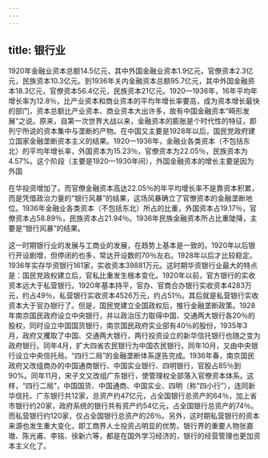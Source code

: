 ```yaml
---
---
---
```

title: 银行业
---



1920年金融业资本总额14.5亿元，其中外国金融业资本1.9亿元，官僚资本2.3亿元，民族资本10.3亿元。到1936年关内金融资本总额95.7亿元，其中外国金融资本18.3亿元，官僚资本56.4亿元，民族资本21亿元。1920—1936年，16年平均年增长率为12.8％，比产业资本和商业资本的平均年增长率要高，成为资本增长最快的部门，资本总额比产业资本、商业资本大出许多，故有中国金融资本“畸形发展”之说。原来，自第一次世界大战以来，金融资本的膨胀是个时代性的特征，即列宁所说的资本集中与垄断的产物。在中国又主要是1928年以后，国民党政府建立国家金融垄断资本主义的结果。1920—1936年，金融业各类资本（不包括东北）的平均年增长率，外国资本为15.23％，官僚资本为22.05％，民族资本为4.57%。这个阶段（主要是1920—1930年间），外国金融资本的增长主要是因为外国

在华投资增加了。而官僚金融资本高达22.05％的年平均增长率不是靠资本积累，而是凭借政治力量的“银行风暴”的结果，这场风暴确立了官僚资本的金融垄断地位。1936年金融业各类资本（不包括东北）所占的比重，外国资本占19.17％，官僚资本占58.89％，民族资本占21.94％。1936年民族金融资本所占比重陡降，主要是“银行风暴”的结果。

这一时期银行业的发展与工商业的发展，在趋势上基本是一致的。1920年以后银行开设剧增，但停闭的也多，常达开设数的70％左右。1928年以后才比较稳定。1936年实存华资银行161家，实收资本39881万元。这时期华资银行业最大的特点是：国民党政权建立后，官私比重发生根本变化。1920年以前，官方银行的实收资本远大于私营银行。1920年基本持平，官办、官商合办银行实收资本4283万元，约占49％，私营银行实收资本4526万元，约占51％。其后就是私营银行实收资本大于官办银行了。但是，国民党建立全国政权后，推行金融垄断政策。1928年南京国民政府设立中央银行，并以政治压力取得中国、交通两大银行各20％的股权，同时设立中国国货银行，南京国民政府实业部有40％的股份，1935年3月，政府又攫取了中国、交通两大银行，两行投资设立的新华信托银行也随之变为政府银行。同年4月，扩大四省农民银行为中国农民银行。同年10月，又由中央银行设立中央信托局。“四行二局”的金融垄断体系遂告完成。1936年春，南京国民政府又改组商办的中国通商银行、中国实业银行、四明银行，官股占85％到90%。同年11月，宋子文又改组广东银行，使管理权全部落入官僚资本体系。这样，“四行二局”，中国国货、中国通商、中国实业、四明（称“四小行”），连同新华信托、广东银行共12家，总资产约47亿元，占全国银行总资产的64％，加上省市银行约20家，政府系统的银行共有资产约54亿元，占全国银行总资产的74％。而私营银行约120家，仅占全国银行总资产的26％。另外，这时期私营银行的资本来源也发生重大变化，即工商界人士投资占明显的优势。银行界的重要人物张嘉璈、陈光甫、李铭、徐新六等，都是在国外学习经济的，银行的经营管理也更加资本主义化了。